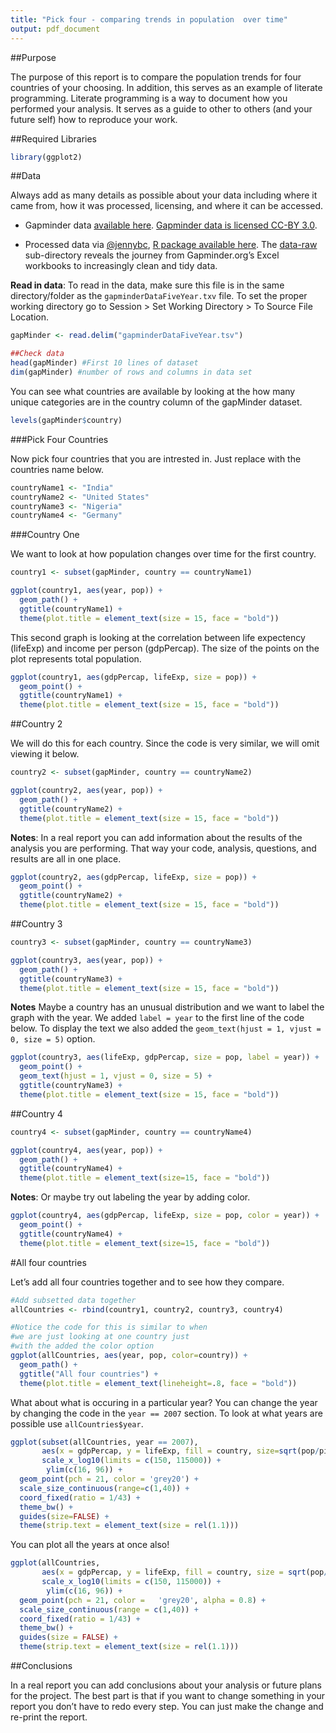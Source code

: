 ```yaml
---
title: "Pick four - comparing trends in population  over time"
output: pdf_document
---
```


##Purpose

The purpose of this report is to compare the population trends for four countries of your choosing.  In addition, this serves as an example of literate programming. Literate programming is a way to document how you performed your analysis. It serves as a guide to other to others (and your future self) how to reproduce your work. 

##Required Libraries 
```r
library(ggplot2)
```

##Data

Always add as many details as possible about your data including where it came from, how it was processed, licensing, and where it can be accessed. 

- Gapminder data [available here](http://www.gapminder.org/data/). [Gapminder data is licensed CC-BY 3.0](https://docs.google.com/document/pub?id=1POd-pBMc5vDXAmxrpGjPLaCSDSWuxX6FLQgq5DhlUhM#h.ul2gu2-uwathz).

- Processed data via [@jennybc](https://github.com/jennybc), [R package available here](https://github.com/jennybc/gapminder). The [data-raw](https://github.com/jennybc/gapminder/tree/master/data-raw) sub-directory reveals the journey from Gapminder.org's Excel workbooks to increasingly clean and tidy data. 

**Read in data**: To read in the data, make sure this file is in the same directory/folder as the `gapminderDataFiveYear.txv` file.  To set the proper working directory go to Session > Set Working Directory > To Source File Location. 

```r
gapMinder <- read.delim("gapminderDataFiveYear.tsv") 

##Check data 
head(gapMinder) #First 10 lines of dataset
dim(gapMinder) #number of rows and columns in data set
```

You can see what countries are available by looking at the how many unique categories are in the country column of the gapMinder dataset.

```r
levels(gapMinder$country)
```

###Pick Four Countries

Now pick four countries that you are intrested in.  Just replace with the countries name below.

```r
countryName1 <- "India"
countryName2 <- "United States"
countryName3 <- "Nigeria"
countryName4 <- "Germany"
```

###Country One

We want to look at how population changes over time for the first country.  

```r
country1 <- subset(gapMinder, country == countryName1)

ggplot(country1, aes(year, pop)) + 
  geom_path() +
  ggtitle(countryName1) +
  theme(plot.title = element_text(size = 15, face = "bold")) 
```

This second graph is looking at the correlation between life expectency (lifeExp) and income per person (gdpPercap). The size of the points on the plot represents total population.

```r
ggplot(country1, aes(gdpPercap, lifeExp, size = pop)) + 
  geom_point() +
  ggtitle(countryName1) +
  theme(plot.title = element_text(size = 15, face = "bold"))
```

##Country 2

We will do this for each country. Since the code is very similar, we will omit viewing it below.

```r
country2 <- subset(gapMinder, country == countryName2)

ggplot(country2, aes(year, pop)) + 
  geom_path() +
  ggtitle(countryName2) +
  theme(plot.title = element_text(size = 15, face = "bold"))
```

**Notes**: In a real report you can add information about the results of the analysis you are performing.  That way your code, analysis, questions, and results are all in one place. 

```r
ggplot(country2, aes(gdpPercap, lifeExp, size = pop)) + 
  geom_point() +
  ggtitle(countryName2) +
  theme(plot.title = element_text(size = 15, face = "bold"))
```

##Country 3

```r
country3 <- subset(gapMinder, country == countryName3)

ggplot(country3, aes(year, pop)) + 
  geom_path() +
  ggtitle(countryName3) +
  theme(plot.title = element_text(size = 15, face = "bold"))
```

**Notes** Maybe a country has an unusual distribution and we want to label the graph with the year. We added `label = year` to the first line of the code below.  To display the text we also added the `geom_text(hjust = 1, vjust = 0, size = 5)` option.

```r
ggplot(country3, aes(lifeExp, gdpPercap, size = pop, label = year)) + 
  geom_point() +
  geom_text(hjust = 1, vjust = 0, size = 5) +
  ggtitle(countryName3) +
  theme(plot.title = element_text(size = 15, face = "bold"))
```

##Country 4

```r
country4 <- subset(gapMinder, country == countryName4)

ggplot(country4, aes(year, pop)) + 
  geom_path() +
  ggtitle(countryName4) +
  theme(plot.title = element_text(size=15, face = "bold"))
```

**Notes**: Or maybe try out labeling the year by adding color.

```r
ggplot(country4, aes(gdpPercap, lifeExp, size = pop, color = year)) + 
  geom_point() +
  ggtitle(countryName4) +
  theme(plot.title = element_text(size=15, face = "bold"))
```

#All four countries

Let's add all four countries together and to see how they compare.

```r
#Add subsetted data together
allCountries <- rbind(country1, country2, country3, country4)

#Notice the code for this is similar to when 
#we are just looking at one country just 
#with the added the color option
ggplot(allCountries, aes(year, pop, color=country)) + 
  geom_path() +
  ggtitle("All four countries") +
  theme(plot.title = element_text(lineheight=.8, face = "bold"))
```

What about what is occuring in a particular year?  You can change the year by changing the code in the `year == 2007` section.  To look at what years are possible use `allCountries$year`.

```r
ggplot(subset(allCountries, year == 2007),
       aes(x = gdpPercap, y = lifeExp, fill = country, size=sqrt(pop/pi))) +
       scale_x_log10(limits = c(150, 115000)) + 
        ylim(c(16, 96)) +
  geom_point(pch = 21, color = 'grey20') + 
  scale_size_continuous(range=c(1,40)) +
  coord_fixed(ratio = 1/43) +
  theme_bw() +
  guides(size=FALSE) +
  theme(strip.text = element_text(size = rel(1.1)))
```

You can plot all the years at once also!

```r
ggplot(allCountries,
       aes(x = gdpPercap, y = lifeExp, fill = country, size = sqrt(pop/pi))) +
       scale_x_log10(limits = c(150, 115000)) + 
        ylim(c(16, 96)) +
  geom_point(pch = 21, color =   'grey20', alpha = 0.8) + 
  scale_size_continuous(range = c(1,40)) +
  coord_fixed(ratio = 1/43) +
  theme_bw() +
  guides(size = FALSE) +
  theme(strip.text = element_text(size = rel(1.1)))
```

##Conclusions

In a real report you can add conclusions about your analysis or future plans for the project. The best part is that if you want to change something in your report you don't have to redo every step. You can just make the change and re-print the report.
